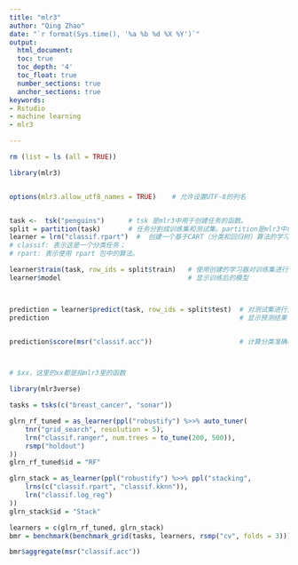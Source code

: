 ```yaml
---
title: "mlr3"
author: "Qing Zhao"
date: "`r format(Sys.time(), '%a %b %d %X %Y')`"
output:
  html_document:
  toc: true
  toc_depth: '4'
  toc_float: true
  number_sections: true
  anchor_sections: true
keywords:
- Rstudio
- machine learning
- mlr3

---
```





```r
rm (list = ls (all = TRUE))

library(mlr3)


options(mlr3.allow_utf8_names = TRUE)    # 允许设置UTF-8的列名


task <-  tsk("penguins")      # tsk 是mlr3中用于创建任务的函数。
split = partition(task)       # 任务分割成训练集和测试集。partition是mlr3中的函数，用于划分数据集。
learner = lrn("classif.rpart")  #  创建一个基于CART（分类和回归树）算法的学习器对象。lrn 是mlr3中用于创建学习器的函数，参数指定了学习器的类型；
# classif: 表示这是一个分类任务；
# rpart: 表示使用 rpart 包中的算法。

learner$train(task, row_ids = split$train)   # 使用创建的学习器对训练集进行训练
learner$model                                # 显示训练后的模型



prediction = learner$predict(task, row_ids = split$test)  # 对测试集进行预测
prediction                                                # 显示预测结果


prediction$score(msr("classif.acc"))                      # 计算分类准确率



# $xx，这里的xx都是指mlr3里的函数


```




```r


library(mlr3verse)

tasks = tsks(c("breast_cancer", "sonar"))

glrn_rf_tuned = as_learner(ppl("robustify") %>>% auto_tuner(
    tnr("grid_search", resolution = 5),
    lrn("classif.ranger", num.trees = to_tune(200, 500)),
    rsmp("holdout")
))
glrn_rf_tuned$id = "RF"

glrn_stack = as_learner(ppl("robustify") %>>% ppl("stacking",
    lrns(c("classif.rpart", "classif.kknn")),
    lrn("classif.log_reg")
))
glrn_stack$id = "Stack"

learners = c(glrn_rf_tuned, glrn_stack)
bmr = benchmark(benchmark_grid(tasks, learners, rsmp("cv", folds = 3)))

bmr$aggregate(msr("classif.acc"))




```


